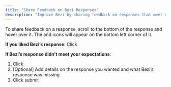 ```yaml
---
title: "Share Feedback on Bezi Responses"
description: "Improve Bezi by sharing feedback on responses that meet or miss your expectations "
---
```


To share feedback on a response, scroll to the bottom of the response and hover over it. The <Icon icon="thumbs-up" iconType="sharp-solid" color="#000000" /> and <Icon icon="thumbs-down" iconType="sharp-solid" color="#000000" /> icons will appear on the bottom left corner of it.

**If you liked Bezi’s response**: Click <Icon icon="thumbs-up" iconType="sharp-solid" color="#000000" />

**If Bezi’s response didn't meet your expectations**:

1. Click <Icon icon="thumbs-down" iconType="sharp-solid" color="#000000" />
2. [Optional] Add details on the response you wanted and what Bezi’s response was missing
3. Click submit